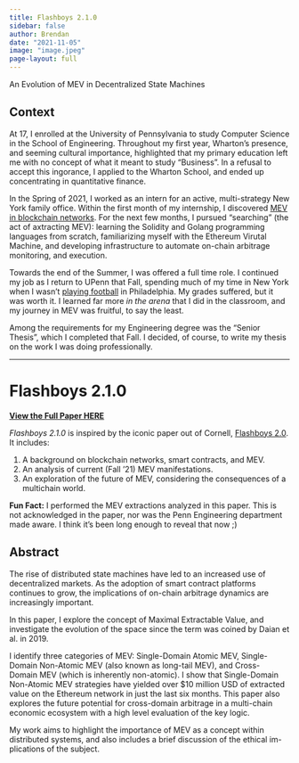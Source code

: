 ```yaml
---
title: Flashboys 2.1.0
sidebar: false
author: Brendan
date: "2021-11-05"
image: "image.jpeg"
page-layout: full
---
```


An Evolution of MEV in Decentralized State Machines

## Context

At 17, I enrolled at the University of Pennsylvania to study Computer Science in the School of Engineering. Throughout my first year, Wharton's presence, and seeming cultural importance, highlighted that my primary education left me with no concept of what it meant to study "Business". In a refusal to accept this ingorance, I applied to the Wharton School, and ended up concentrating in quantitative finance.

In the Spring of 2021, I worked as an intern for an active, multi-strategy New York family office. Within the first month of my internship, I discovered [MEV in blockchain networks](../../../library/natural-sciences/crypto/blockchain/ethereum/mev/index.qmd). For the next few months, I pursued "searching" (the act of axtracting MEV): learning the Solidity and Golang programming languages from scratch, familiarizing myself with the Ethereum Virutal Machine, and developing infrastructure to automate on-chain arbitrage monitoring, and execution.

Towards the end of the Summer, I was offered a full time role. I continued my job as I return to UPenn that Fall, spending much of my time in New York when I wasn't [playing football](https://twitter.com/pennsprintfb/status/1446626130098671617?s=42&t=oqC5_9pcT5b99vHFKjiF2g) in Philadelphia. My grades suffered, but it was worth it. I learned far more *in the arena* that I did in the classroom, and my journey in MEV was fruitful, to say the least.

Among the requirements for my Engineering degree was the "Senior Thesis", which I completed that Fall. I decided, of course, to write my thesis on the work I was doing professionally.

___

# Flashboys 2.1.0

[**View the Full Paper HERE**](flashboys-2.1.0.pdf)

*Flashboys 2.1.0* is inspired by the iconic paper out of Cornell, [Flashboys 2.0](https://arxiv.org/abs/1904.05234). It includes:

1. A background on blockchain networks, smart contracts, and MEV.
2. An analysis of current (Fall '21) MEV manifestations.
3. An exploration of the future of MEV, considering the consequences of a multichain world.

**Fun Fact:** I performed the MEV extractions analyzed in this paper. This is not acknowledged in the paper, nor was the Penn Engineering department made aware. I think it's been long enough to reveal that now ;)



## Abstract

The rise of distributed state machines have led to an increased use of decentralized markets. As the adoption of smart contract platforms continues to grow, the implications of on-chain arbitrage dynamics are increasingly important.

In this paper, I explore the concept of Maximal Extractable Value, and investigate the evolution of the space since the term was coined by Daian et al. in 2019.

I identify three categories of MEV: Single-Domain Atomic MEV, Single- Domain Non-Atomic MEV (also known as long-tail MEV), and Cross- Domain MEV (which is inherently non-atomic). I show that Single-Domain Non-Atomic MEV strategies have yielded over $10 million USD of extracted value on the Ethereum network in just the last six months. This paper also explores the future potential for cross-domain arbitrage in a multi-chain economic ecosystem with a high level evaluation of the key logic.

My work aims to highlight the importance of MEV as a concept within distributed systems, and also includes a brief discussion of the ethical im- plications of the subject.
